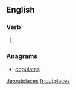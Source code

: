 ==English==

===Verb===
{{head|en|verb form}}

# {{en-third-person singular of|outplace}}

===Anagrams===
* [[copulates#English|copulates]]

[[de:outplaces]]
[[fr:outplaces]]